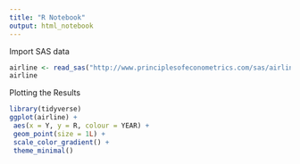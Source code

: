 ```yaml
---
title: "R Notebook"
output: html_notebook
---
```


Import SAS data

```r
airline <- read_sas("http://www.principlesofeconometrics.com/sas/airline.sas7bdat",     NULL)
airline
```

Plotting the Results

```r
library(tidyverse)
ggplot(airline) +
 aes(x = Y, y = R, colour = YEAR) +
 geom_point(size = 1L) +
 scale_color_gradient() +
 theme_minimal()
```

